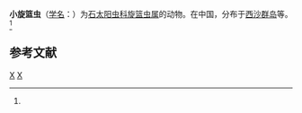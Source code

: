 {{Speciesbox
| taxon = Larcospira minor
| binomial_authority = (Jφgensen, 1899)<ref name='id9178'>{{cite web| url =http://www.bioinfo.cn/db05/BjdwSpecies.php?action=view&id=9178| title =小旋篮虫| work =《中国动物物种编目数据库》| publisher =中国科学院微生物研究所| author =中国科学院动物研究所| accessdate =2009-04-16| deadurl =yes| archiveurl =https://web.archive.org/web/20160305105256/http://www.bioinfo.cn/db05/BjdwSpecies.php?action=view&id=9178| archivedate =2016-03-05}}</ref>
}}

'''小旋篮虫'''（[[学名|学名]]：{{lang|la|''Larcospira minor''}}）为[[石太阳虫科|石太阳虫科]][[旋篮虫属|旋篮虫属]]的动物。在中国，分布于[[西沙群岛|西沙群岛]]等。<ref name='id9178'/>

== 参考文献 ==
{{reflist}}

{{Taxonbar|from=Q10959034}}

[[Category:旋篮虫属|X]]
[[Category:1899年描述的动物|X]]


{{放射虫小作品}}